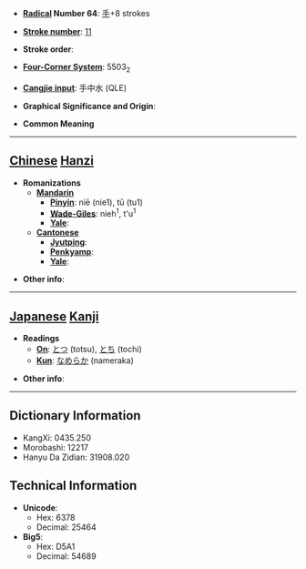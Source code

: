 * '''[[Wiktionary:Chinese radical index| Radical]] Number 64''': [[Wiktionary:Chinese radical index 手|手]]+8 strokes

* '''[[Wiktionary:Chinese total strokes index|Stroke number]]''': [[Wiktionary:Chinese total strokes index 11|11]]

* '''Stroke order''': 

* '''[[Wiktionary:Chinese four corner index|Four-Corner System]]''': 5503<sub>2</sub>

* '''[[Wiktionary:Chinese Cangjie index|Cangjie input]]''': 手中水 (QLE)

* '''Graphical Significance and Origin''': 

* '''Common Meaning'''

----

== [[Chinese]] [[Hanzi]] ==

* '''Romanizations'''
** '''[[Mandarin]]'''
*** '''[[Pinyin]]''': niē (nie1), tū (tu1)
*** '''[[Wade-Giles]]''': nieh<sup>1</sup>, t'u<sup>1</sup>
*** '''[[Yale]]''': 
** '''[[Cantonese]]'''
*** '''[[Jyutping]]''':
*** '''[[Penkyamp]]''': 
*** '''[[Yale]]''': 

* '''Other info''': 

----

== [[Japanese]] [[Kanji]] ==

* '''Readings'''
** '''[[On]]''': [[とつ]] (totsu), [[とち]] (tochi)
** '''[[Kun]]''': [[なめらか]] (nameraka)

* '''Other info''':  

----

== Dictionary Information ==

* KangXi: 0435.250
* Morobashi: 12217
* Hanyu Da Zidian: 31908.020

== Technical Information ==

* '''Unicode''':
** Hex: 6378
** Decimal: 25464
* '''Big5''':
** Hex: D5A1
** Decimal: 54689